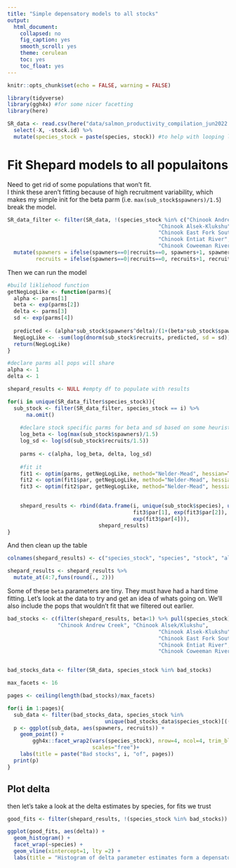 ```yaml
---
title: "Simple depensatory models to all stocks"
output:
  html_document:
    collapsed: no
    fig_caption: yes
    smooth_scroll: yes
    theme: cerulean
    toc: yes
    toc_float: yes
---
```


```r
knitr::opts_chunk$set(echo = FALSE, warning = FALSE)

library(tidyverse)
library(ggh4x) #for some nicer facetting
library(here)
```

```r
SR_data <- read.csv(here("data/salmon_productivity_compilation_jun2022.csv")) %>%
  select(-X, -stock.id) %>%
  mutate(species_stock = paste(species, stock)) #to help with looping later
```

# Fit Shepard models to all populaitons  
Need to get rid of some populations that won't fit.  
I think these aren't fitting because of high recruitment variability, which makes my simple init for the beta parm (i.e. `max(sub_stock$spawners)/1.5`) break the model.  
```r
SR_data_filter <- filter(SR_data, !(species_stock %in% c("Chinook Andrew Creek", "Chinook Alsek/Klukshu",
                                                "Chinook Alsek-Klukshu",
                                                "Chinook East Fork South Fork Salmon River",
                                                "Chinook Entiat River", "Chinook Minam River",
                                                "Chinook Coweeman River"))) %>%
  mutate(spawners = ifelse(spawners==0|recruits==0, spawners+1, spawners),
         recruits = ifelse(spawners==0|recruits==0, recruits+1, recruits))
```

Then we can run the model  
```r
#build likliehood function
getNegLogLike <- function(parms){
  alpha <- parms[1]
  beta <- exp(parms[2])
  delta <- parms[3]
  sd <- exp(parms[4])
  
  predicted <- (alpha*sub_stock$spawners^delta)/(1+(beta*sub_stock$spawners^delta))
  NegLogLike <- -sum(log(dnorm(sub_stock$recruits, predicted, sd = sd)))
  return(NegLogLike)
}

#declare parms all pops will share
alpha <- 1
delta <- 1

shepard_results <- NULL #empty df to populate with results

for(i in unique(SR_data_filter$species_stock)){
  sub_stock <- filter(SR_data_filter, species_stock == i) %>%
      na.omit()
    
    #declare stock specific parms for beta and sd based on some heuristics 
    log_beta <- log(max(sub_stock$spawners)/1.5)
    log_sd <- log(sd(sub_stock$recruits/1.5)) 
    
    parms <- c(alpha, log_beta, delta, log_sd)
    
    #fit it
    fit1 <- optim(parms, getNegLogLike, method="Nelder-Mead", hessian=TRUE)
    fit2 <- optim(fit1$par, getNegLogLike, method="Nelder-Mead", hessian=TRUE)
    fit3 <- optim(fit2$par, getNegLogLike, method="Nelder-Mead", hessian=TRUE)
    

    shepard_results <- rbind(data.frame(i, unique(sub_stock$species), unique(sub_stock$stock),
                                        fit3$par[1], exp(fit3$par[2]), fit3$par[3], 
                                        exp(fit3$par[4])),
                             shepard_results)
}
```

And then clean up the table  
```r
colnames(shepard_results) <- c("species_stock", "species", "stock", "alpha", "beta", "delta", "sd")

shepard_results <- shepard_results %>% 
  mutate_at(4:7,funs(round(., 2)))
```

Some of these `beta` parameters are tiny. They must have had a hard time fitting. Let's look at the data to try and get an idea of whats going on. We'll also include the pops that wouldn't fit that we filtered out earlier.    
```r
bad_stocks <- c(filter(shepard_results, beta<1) %>% pull(species_stock), 
                "Chinook Andrew Creek", "Chinook Alsek/Klukshu",
                                                "Chinook Alsek-Klukshu",
                                                "Chinook East Fork South Fork Salmon River",
                                                "Chinook Entiat River", "Chinook Minam River",
                                                "Chinook Coweeman River")


bad_stocks_data <- filter(SR_data, species_stock %in% bad_stocks)

max_facets <- 16

pages <- ceiling(length(bad_stocks)/max_facets)

for(i in 1:pages){
  sub_data <- filter(bad_stocks_data, species_stock %in% 
                               unique(bad_stocks_data$species_stock)[(((i-1)*max_facets)+1):(max_facets*i)])
  p <- ggplot(sub_data, aes(spawners, recruits)) +
    geom_point() +
        ggh4x::facet_wrap2(vars(species_stock), nrow=4, ncol=4, trim_blank=FALSE, 
                           scales="free")+
    labs(title = paste("Bad stocks", i, "of", pages))
  print(p)
}
```

## Plot delta

then let's take a look at the delta estimates by species, for fits we trust  
```r
good_fits <- filter(shepard_results, !(species_stock %in% bad_stocks))

ggplot(good_fits, aes(delta)) +
  geom_histogram() +
  facet_wrap(~species) +
  geom_vline(xintercept=1, lty =2) +
  labs(title = "Histogram of delta parameter estimates form a depensatory beverton-holt")
```